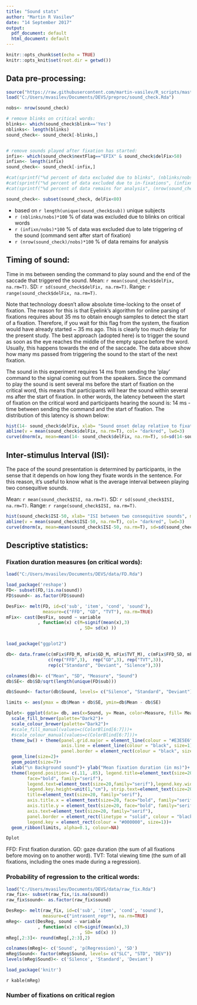 ```yaml
---
title: "Sound stats"
author: "Martin R Vasilev"
date: "14 September 2017"
output:
  pdf_document: default
  html_document: default
---
```


```r
knitr::opts_chunk$set(echo = TRUE)
knitr::opts_knit$set(root.dir = getwd())
```


## Data pre-processing:

```r
source("https://raw.githubusercontent.com/martin-vasilev/R_scripts/master/useful_functions.R")
load("C:/Users/mvasilev/Documents/DEVS/preproc/sound_check.Rda")

nobs<- nrow(sound_check)

# remove blinks on critical words:
blinks<- which(sound_check$blink=='Yes')
nblinks<- length(blinks)
sound_check<- sound_check[-blinks,]


# remove sounds played after fixation has started:
infix<- which(sound_check$nextFlag=="EFIX" & sound_check$delFix>50)
infixn<- length(infix)
sound_check<- sound_check[-infix,]

#cat(sprintf("%d percent of data excluded due to blinks", (nblinks/nobs)*100))
#cat(sprintf("%d percent of data excluded due to in-fixations", (infixn/nobs)*100))
#cat(sprintf("%d percent of data remains for analysis", (nrow(sound_check)/nobs)*100))

sound_check<- subset(sound_check, delFix<80)


```
- based on `r length(unique(sound_check$sub))` unique subjects
- `r (nblinks/nobs)*100` % of data was excluded due to blinks on critical words
- `r (infixn/nobs)*100` % of data was excluded due to late triggering of the sound (command sent after start of fixation)
- `r (nrow(sound_check)/nobs)*100` % of data remains for analysis 

## Timing of sound:

Time in ms between sending the command to play sound and the end of the saccade that triggered the sound. Mean: `r mean(sound_check$delFix, na.rm=T)`. SD: `r sd(sound_check$delFix, na.rm=T)`. Range: `r range(sound_check$delFix, na.rm=T)`. 

Note that technology doesn't allow absolute time-locking to the onset of fixation. The reason for this is that Eyelink's algorithm for online parsing of fixations requires about 35 ms to obtain enough samples to detect the start of a fixation. Therefore, if you wait for this flag from the system, the fixation would have already started ~ 35 ms ago. This is clearly too much delay for the present study. The best approach (adopted here) is to trigger the sound as soon as the eye reaches the middle of the empty space before the word. Usually, this happens towards the end of the saccade. The data above show how many ms passed from triggering the sound to the start of the next fixation. 

The sound in this experiment requires 14 ms from sending the 'play' command to the signal coming out from the speakers. Since the command to play the sound is sent several ms before the start of fixation on the critical word, this means that participants will hear the sound within several ms after the start of fixation. In other words, the latency between the start of fixation on the critical word and participants hearing the sound is: 14 ms - time between sending the command and the start of fixation. The distribution of this latency is shown below:



```r
hist(14- sound_check$delFix, xlab= "Sound onset delay relative to fixation onset of the critical word", main= "Sound implementation timing", family= "serif", col="lightgreen", freq=FALSE, breaks=30)
abline(v = mean(sound_check$delFix, na.rm=T), col= "darkred", lwd=3)
curve(dnorm(x, mean=mean(14- sound_check$delFix, na.rm=T), sd=sd(14-sound_check$delFix, na.rm=T)), add=TRUE, col="darkblue", lwd=2) 

```

## Inter-stimulus Interval (ISI):

The pace of the sound presentation is determined by participants, in the sense that it depends on how long they fixate words in the sentence. For this reason, it's useful to know what is the average interval between playing two consequitive sounds. 

Mean: `r mean(sound_check$ISI, na.rm=T)`. SD: `r sd(sound_check$ISI, na.rm=T)`. Range: `r range(sound_check$ISI, na.rm=T)`. 

```r
hist(sound_check$ISI-50, xlab= "ISI between two consequitive sounds", main= "ISI timing", family= "serif", col="lightgreen", freq=FALSE, breaks=30)
abline(v = mean(sound_check$ISI-50, na.rm=T), col= "darkred", lwd=3)
curve(dnorm(x, mean=mean(sound_check$ISI-50, na.rm=T), sd=sd(sound_check$ISI-50, na.rm=T)), add=TRUE, col="darkblue", lwd=2) 

```


## Descriptive statistics:

### Fixation duration measures (on critical words):

```r
load("C:/Users/mvasilev/Documents/DEVS/data/FD.Rda")

load_package('reshape')
FD<- subset(FD,!is.na(sound))
FD$sound<- as.factor(FD$sound)

DesFix<- melt(FD, id=c('sub', 'item', 'cond', 'sound'), 
              measure=c("FFD", "GD", "TVT"), na.rm=TRUE)
mFix<- cast(DesFix, sound ~ variable
            , function(x) c(M=signif(mean(x),3)
                            , SD= sd(x) ))


load_package("ggplot2")

db<- data.frame(c(mFix$FFD_M, mFix$GD_M, mFix$TVT_M), c(mFix$FFD_SD, mFix$GD_SD, mFix$TVT_SD),
                c(rep("FFD",3),  rep("GD",3), rep("TVT",3)), 
                rep(c("Standard", "Deviant", "Silence"),3))

colnames(db)<- c("Mean", "SD", "Measure", "Sound")
db$SE<- db$SD/sqrt(length(unique(FD$sub)))

db$Sound<- factor(db$Sound, levels= c("Silence", "Standard", "Deviant"))

limits <- aes(ymax = db$Mean + db$SE, ymin=db$Mean - db$SE)

Dplot<- ggplot(data= db, aes(x=Sound, y= Mean, color=Measure, fill= Measure, group= Measure, shape= Measure, linetype= Measure))+ 
  scale_fill_brewer(palette="Dark2")+ 
  scale_colour_brewer(palette="Dark2")+
  #scale_fill_manual(values=c(ColorBlind[6:7]))+
  #scale_colour_manual(values=c(ColorBlind[6:7]))+
  theme_bw() + theme(panel.grid.major = element_line(colour = "#E3E5E6", size=0.7), 
                     axis.line = element_line(colour = "black", size=1),
                     panel.border = element_rect(colour = "black", size=1, fill = NA))+
  geom_line(size=2)+
  geom_point(size=7)+ 
  xlab("\n Background sound")+ ylab("Mean fixation duration (in ms)")+ 
  theme(legend.position= c(.11, .85), legend.title=element_text(size=20,
        face="bold", family="serif"),
        legend.text=element_text(size=20,family="serif"),legend.key.width=unit(2,"cm"),
        legend.key.height=unit(1,"cm"), strip.text=element_text(size=20, family="serif"),
        title=element_text(size=20, family="serif"),
        axis.title.x = element_text(size=20, face="bold", family="serif"),
        axis.title.y = element_text(size=20, face="bold", family="serif"), 
        axis.text=element_text(size=20, family="serif"), 
        panel.border = element_rect(linetype = "solid", colour = "black"), 
        legend.key = element_rect(colour = "#000000", size=1))+
  geom_ribbon(limits, alpha=0.1, colour=NA)

```

```r
Dplot

```
FFD: First fixation duration. GD: gaze duration (the sum of all fixations before moving on to another word). TVT: Total viewing time (the sum of all fixations, including the ones made during a regression).


### Probability of regression to the critical words:

```r
load("C:/Users/mvasilev/Documents/DEVS/data/raw_fix.Rda")
raw_fix<- subset(raw_fix,!is.na(sound))
raw_fix$sound<- as.factor(raw_fix$sound)

DesReg<- melt(raw_fix, id=c('sub', 'item', 'cond', 'sound'), 
              measure=c("intrasent_regr"), na.rm=TRUE)
mReg<- cast(DesReg, sound ~ variable
            , function(x) c(M=signif(mean(x),3)
                            , SD= sd(x) ))
mReg[,2:3]<- round(mReg[,2:3],2)

colnames(mReg)<- c('Sound', 'p(Regression)', 'SD')
mReg$Sound<- factor(mReg$Sound, levels= c("SLC", "STD", "DEV"))
levels(mReg$Sound)<- c('Silence', 'Standard', 'Deviant')

load_package('knitr')

```

`r kable(mReg)`

### Number of fixations on critical region

```r


```






